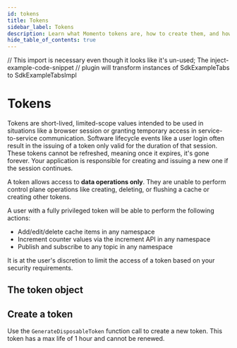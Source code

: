 ```yaml
---
id: tokens
title: Tokens
sidebar_label: Tokens
description: Learn what Momento tokens are, how to create them, and how they are used.
hide_table_of_contents: true
---
```


// This import is necessary even though it looks like it's un-used; The inject-example-code-snippet
// plugin will transform instances of SdkExampleTabs to SdkExampleTabsImpl

# Tokens

Tokens are short-lived, limited-scope values intended to be used in situations like a browser session or granting temporary access in service-to-service communication. Software lifecycle events like a user login often result in the issuing of a token only valid for the duration of that session. These tokens cannot be refreshed, meaning once it expires, it's gone forever. Your application is responsible for creating and issuing a new one if the session continues.

A token allows access to **data operations only**. They are unable to perform control plane operations like creating, deleting, or flushing a cache or creating other tokens.

A user with a fully privileged token will be able to perform the following actions:

* Add/edit/delete cache items in any namespace
* Increment counter values via the increment API in any namespace
* Publish and subscribe to any topic in any namespace

It is at the user's discretion to limit the access of a token based on your security requirements.

## The token object


<SchemaView title="The token object" schema={tokenSchema} />

## Create a token

Use the `GenerateDisposableToken` function call to create a new token. This token has a max life of 1 hour and cannot be renewed.


